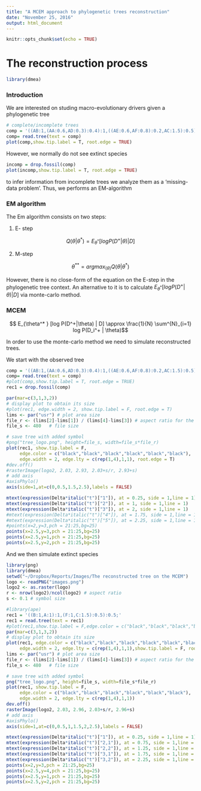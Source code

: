 ```yaml
---
title: "A MCEM approach to phylogenetic trees reconstruction"
date: "November 25, 2016"
output: html_document
---
```


```r
knitr::opts_chunk$set(echo = TRUE)
```




# The reconstruction process


```r
library(dmea)

```
### Introduction 

We are interested on studing macro-evolutionary drivers given a phylogenetic tree


```r
# complete/incomplete trees
comp = '((AB:1,(AA:0.6,AD:0.3):0.4):1,((AE:0.6,AF:0.8):0.2,AC:1.5):0.5):1;'
comp= read.tree(text = comp)
plot(comp,show.tip.label = T, root.edge = TRUE)
```

However, we normally do not see extinct species

```r
incomp = drop.fossil(comp)
plot(incomp,show.tip.label = T, root.edge = TRUE)
```


to infer information from incomplete trees we analyze them as a 'missing-data problem'. Thus, we performs an EM-algorithm 

### EM algorithm

The Em algorithm consists on two steps:

  1. E- step 
  
  $$ Q(\theta|\theta^*) = E_{\theta^* } [log P(D^+|\theta) | D]$$

  2. M-step 
  
  $$ \theta ^{**} = argmax_{(\theta)} Q( \theta | \theta ^*) $$
  
However, there is no close-form of the equation on the E-step in the phylogenetic tree context. An alternative to it is to calculate $E_{\theta^* } [log P(D^+|\theta) | D]$ via monte-carlo method. 

### MCEM 

$$ E_{\theta^* } [log P(D^+|\theta) | D] \approx \frac{1}{N} \sum^{N}_{i=1} log P(D_i^+ | \theta)$$

In order to use the monte-carlo method we need to simulate reconstructed trees. 

We start with the observed tree

```r
comp = '((AB:1,(AA:0.6,AD:0.3):0.4):1,((AE:0.6,AF:0.8):0.2,AC:1.5):0.5):0.5;'
comp= read.tree(text = comp)
#plot(comp,show.tip.label = T, root.edge = TRUE)
rec1 = drop.fossil(comp)

par(mar=c(3,1,3,2))
# display plot to obtain its size
#plot(rec1, edge.width = 2, show.tip.label = F, root.edge = T)
lims <- par("usr") # plot area size
file_r <- (lims[2]-lims[1]) / (lims[4]-lims[3]) # aspect ratio for the file
file_s <- 480   # file size

# save tree with added symbol
#png("tree_logo.png", height=file_s, width=file_s*file_r)
plot(rec1, show.tip.label = F,
     edge.color = c("black","black","black","black","black","black"),
     edge.width = 2, edge.lty = c(rep(1,4),1,1), root.edge = T)
#dev.off()
#rasterImage(logo2, 2.03, 2.93, 2.03+s/r, 2.93+s)
# add axis
#axisPhylo()
axis(side=1,at=c(0,0.5,1.5,2.5),labels = FALSE)

mtext(expression(Delta*italic("t")["1"]), at = 0.25, side = 1,line = 1)
mtext(expression(Delta*italic("t")["2"]), at = 1, side = 1,line = 1)
mtext(expression(Delta*italic("t")["3"]), at = 2, side = 1,line = 1)
#mtext(expression(Delta*italic("t")["4"]), at = 1.75, side = 1,line = 1)
#mtext(expression(Delta*italic("t")["5"]), at = 2.25, side = 1,line = 1)
#points(x=2,y=3,pch = 21:25,bg=25)
points(x=2.5,y=3,pch = 21:25,bg=25)
points(x=2.5,y=1,pch = 21:25,bg=25)
points(x=2.5,y=2,pch = 21:25,bg=25)
```


And we then simulate extinct species

```r
library(png)
library(dmea)
setwd("~/Dropbox/Reports/Images/The reconstructed tree on the MCEM")
logo <- readPNG("images.png")
logo2 <- as.raster(logo)
r <- nrow(logo2)/ncol(logo2) # aspect ratio
s <- 0.1 # symbol size

#library(ape)
rec1 = '((B:1,A:1):1,(F:1,C:1.5):0.5):0.5;'
rec1 = read.tree(text = rec1)
#plot(rec1,show.tip.label = F,edge.color = c("black","black","black","black","darkgreen","black"),edge.width = 2,edge.lty = c(rep(1,4),4,1))
par(mar=c(3,1,3,2))
# display plot to obtain its size
plot(rec1, edge.color = c("black","black","black","black","black","black"),
     edge.width = 2, edge.lty = c(rep(1,4),1,1),show.tip.label = F, root.edge = T)
lims <- par("usr") # plot area size
file_r <- (lims[2]-lims[1]) / (lims[4]-lims[3]) # aspect ratio for the file
file_s <- 480   # file size

# save tree with added symbol
png("tree_logo.png", height=file_s, width=file_s*file_r)
plot(rec1, show.tip.label = F,
     edge.color = c("black","black","black","black","black","black"),
     edge.width = 2, edge.lty = c(rep(1,4),1,1))
dev.off()
rasterImage(logo2, 2.03, 2.96, 2.03+s/r, 2.96+s)
# add axis
#axisPhylo()
axis(side=1,at=c(0,0.5,1,1.5,2,2.5),labels = FALSE)

mtext(expression(Delta*italic("t")["1"]), at = 0.25, side = 1,line = 1)
mtext(expression(Delta*italic("t")["2,1"]), at = 0.75, side = 1,line = 1)
mtext(expression(Delta*italic("t")["2,2"]), at = 1.25, side = 1,line = 1)
mtext(expression(Delta*italic("t")["3,1"]), at = 1.75, side = 1,line = 1)
mtext(expression(Delta*italic("t")["3,2"]), at = 2.25, side = 1,line = 1)
points(x=2,y=3,pch = 21:25,bg=25)
points(x=2.5,y=4,pch = 21:25,bg=25)
points(x=2.5,y=1,pch = 21:25,bg=25)
points(x=2.5,y=2,pch = 21:25,bg=25)


```




